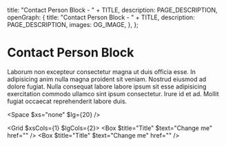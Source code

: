 
  title: "Contact Person Block - " + TITLE,
  description: PAGE_DESCRIPTION,
  openGraph: {
    title: "Contact Person Block - " + TITLE,
    description: PAGE_DESCRIPTION,
    images: OG_IMAGE,
  },
};

# Contact Person Block 
Laborum non excepteur consectetur magna ut duis officia esse. In adipisicing anim nulla magna proident sit veniam. Nostrud eiusmod ad dolore fugiat. Nulla consequat labore labore ipsum sit esse adipisicing exercitation commodo ullamco sint ipsum consectetur. Irure id et ad. Mollit fugiat occaecat reprehenderit labore duis.

<Space $xs="none" $lg={20} />

<Grid $xsCols={1} $lgCols={2}>
  <Box $title="Title" $text="Change me" href="" />
  <Box $title="Title" $text="Change me" href="" />
</Grid>
